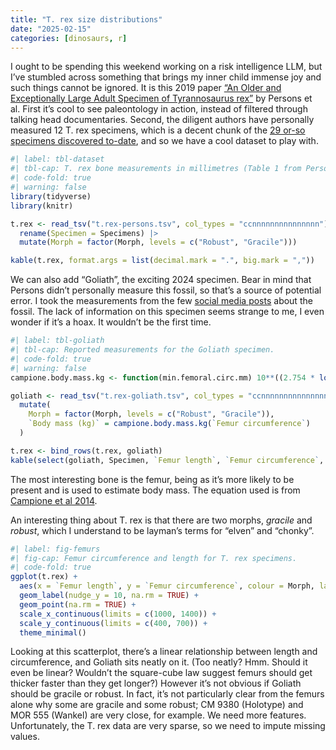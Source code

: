 ```yaml
---
title: "T. rex size distributions"
date: "2025-02-15"
categories: [dinosaurs, r]
---
```


I ought to be spending this weekend working on a risk intelligence LLM, but I've stumbled across something that brings my inner child immense joy and such things cannot be ignored. It is this 2019 paper ["An Older and Exceptionally Large Adult Specimen of Tyrannosaurus rex"](https://anatomypubs.onlinelibrary.wiley.com/doi/10.1002/ar.24118) by Persons et al. First it's cool to see paleontology in action, instead of filtered through talking head documentaries. Second, the diligent authors have personally measured 12 T. rex specimens, which is a decent chunk of the [29 or-so specimens discovered to-date](https://en.wikipedia.org/wiki/Specimens_of_Tyrannosaurus), and so we have a cool dataset to play with.

```r
#| label: tbl-dataset
#| tbl-cap: T. rex bone measurements in millimetres (Table 1 from Persons et al 2019).
#| code-fold: true
#| warning: false
library(tidyverse)
library(knitr)

t.rex <- read_tsv("t.rex-persons.tsv", col_types = "ccnnnnnnnnnnnnnnn") |>
  rename(Specimen = Specimens) |>
  mutate(Morph = factor(Morph, levels = c("Robust", "Gracile")))

kable(t.rex, format.args = list(decimal.mark = ".", big.mark = ","))
```

We can also add "Goliath", the exciting 2024 specimen. Bear in mind that Persons didn't personally measure this fossil, so that's a source of potential error. I took the measurements from the few [social media posts](https://www.instagram.com/p/DF-XdPuvXG0/?img_index=1) about the fossil. The lack of information on this specimen seems strange to me, I even wonder if it's a hoax. It wouldn't be the first time.

```r
#| label: tbl-goliath
#| tbl-cap: Reported measurements for the Goliath specimen.
#| code-fold: true
#| warning: false
campione.body.mass.kg <- function(min.femoral.circ.mm) 10**((2.754 * log10(min.femoral.circ.mm) - 0.683) - 3)

goliath <- read_tsv("t.rex-goliath.tsv", col_types = "ccnnnnnnnnnnnnnnn") |>
  mutate(
    Morph = factor(Morph, levels = c("Robust", "Gracile")),
    `Body mass (kg)` = campione.body.mass.kg(`Femur circumference`)
  )

t.rex <- bind_rows(t.rex, goliath)
kable(select(goliath, Specimen, `Femur length`, `Femur circumference`, `Body mass (kg)`))
```

The most interesting bone is the femur, being as it's more likely to be present and is used to estimate body mass. The equation used is from [Campione et al 2014](https://besjournals.onlinelibrary.wiley.com/doi/10.1111/2041-210X.12226).

An interesting thing about T. rex is that there are two morphs, _gracile_ and _robust_, which I understand to be layman's terms for "elven" and "chonky".

```r
#| label: fig-femurs
#| fig-cap: Femur circumference and length for T. rex specimens.
#| code-fold: true
ggplot(t.rex) +
  aes(x = `Femur length`, y = `Femur circumference`, colour = Morph, label = Specimen) +
  geom_label(nudge_y = 10, na.rm = TRUE) +
  geom_point(na.rm = TRUE) +
  scale_x_continuous(limits = c(1000, 1400)) +
  scale_y_continuous(limits = c(400, 700)) +
  theme_minimal()
```

Looking at this scatterplot, there's a linear relationship between length and circumference, and Goliath sits neatly on it. (Too neatly? Hmm. Should it even be linear? Wouldn't the square-cube law suggest femurs should get thicker faster than they get longer?) However it's not obvious if Goliath should be gracile or robust. In fact, it's not particularly clear from the femurs alone why some are gracile and some robust; CM 9380 (Holotype) and MOR 555 (Wankel) are very close, for example. We need more features. Unfortunately, the T. rex data are very sparse, so we need to impute missing values.
